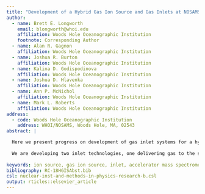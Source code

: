 ```yaml
---
title: "Development of a Hybrid Gas Ion Source and Gas Inlets at NOSAMS"
author:
  - name: Brett E. Longworth
    email: blongworth@whoi.edu
    affiliation: Woods Hole Oceanographic Institution 
    footnote: Corresponding Author
  - name: Alan R. Gagnon
    affiliation: Woods Hole Oceanographic Institution 
  - name: Joshua R. Burton
    affiliation: Woods Hole Oceanographic Institution 
  - name: Kalina D. Godispodinova
    affiliation: Woods Hole Oceanographic Institution 
  - name: Joshua D. Hlavenka
    affiliation: Woods Hole Oceanographic Institution 
  - name: Ann P. McNichol
    affiliation: Woods Hole Oceanographic Institution 
  - name: Mark L. Roberts 
    affiliation: Woods Hole Oceanographic Institution 
address:
  - code: Woods Hole Oceanographic Institution 
    address: WHOI/NOSAMS, Woods Hole, MA, 02543
abstract: |

  Here we present progress on development of gas inlet systems for a hybrid sputter gas ion source (HGIS). Our HGIS is a lightly modified gas-capable 134-sample MCSNICS source from NEC. The ion optics and cesium delivery have been upgraded following Roberts et al. [-@Roberts2010]. Gas delivery to the source is via a short glass capillary which crosses the source HV potential.
  
  We are developing two inlet technologies, one delivering gas to the source at low pressure using modified gas handling hardware from a VG stable isotope mass spectrometer and the other sampling gas at atmospheric pressure using an open split. The gas handling system designed for use with SIRMS is nearly ideal for our purposes, providing low volume, low pressure delivery of gas, and control of mixing ratios and delivery pressure using variable volumes. We will use the open split with large samples, focussing first on carbonate samples, hydrolysed and delivered using the gasbench system developed for use with the CFAMS microwave plasma GIS [@Roberts2013].
  
keywords: ion source, gas ion source, inlet, accelerator mass spectrometry, radiocarbon 
bibliography: RC-18HGISAbst.bib
csl: nuclear-inst-and-methods-in-physics-research-b.csl
output: rticles::elsevier_article 
---
```

